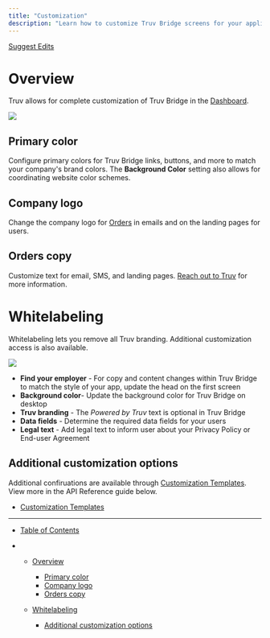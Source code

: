 ```yaml
---
title: "Customization"
description: "Learn how to customize Truv Bridge screens for your application."
---
```


[Suggest Edits](/edit/customization)

# Overview

Truv allows for complete customization of Truv Bridge in the [Dashboard](https://dashboard.truv.com).

![](/images/docs/aee7637-69.png)

## Primary color

Configure primary colors for Truv Bridge links, buttons, and more to match your company's brand colors. The **Background Color** setting also allows for coordinating website color schemes.

## Company logo

Change the company logo for [Orders](/docs/orders-guide) in emails and on the landing pages for users.

## Orders copy

Customize text for email, SMS, and landing pages. [Reach out to Truv](/cdn-cgi/l/email-protection#1b686e6b6b74696f5b6f696e6d35787476) for more information.

# Whitelabeling

Whitelabeling lets you remove all Truv branding. Additional customization access is also available.

![](/images/docs/3130bac-75.png)

* **Find your employer** - For copy and content changes within Truv Bridge to match the style of your app, update the head on the first screen
* **Background color**- Update the background color for Truv Bridge on desktop
* **Truv branding** - The *Powered by Truv* text is optional in Truv Bridge
* **Data fields** - Determine the required data fields for your users
* **Legal text** - Add legal text to inform user about your Privacy Policy or End-user Agreement

## Additional customization options

Additional confiruations are available through [Customization Templates](/docs/customization-templates). View more in the API Reference guide below.

* [Customization Templates](/reference/customization-templates-1)

***

* [Table of Contents](#)

* * [Overview](#overview)

    * [Primary color](#primary-color)
    * [Company logo](#company-logo)
    * [Orders copy](#orders-copy)

  * [Whitelabeling](#whitelabeling)
    * [Additional customization options](#additional-customization-options)
